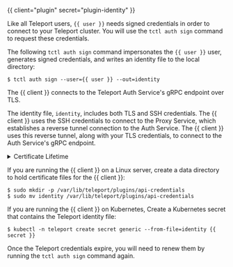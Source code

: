 {{ client="plugin" secret="plugin-identity" }}

Like all Teleport users, `{{ user }}` needs signed credentials in order to
connect to your Teleport cluster. You will use the `tctl auth sign` command to
request these credentials.

The following `tctl auth sign` command impersonates the `{{ user }}` user,
generates signed credentials, and writes an identity file to the local
directory:

```code
$ tctl auth sign --user={{ user }} --out=identity
```

The {{ client }} connects to the Teleport Auth Service's gRPC endpoint over TLS.

The identity file, `identity`, includes both TLS and SSH credentials. The
{{ client }} uses the SSH credentials to connect to the Proxy Service, which
establishes a reverse tunnel connection to the Auth Service. The {{ client }}
uses this reverse tunnel, along with your TLS credentials, to connect to the
Auth Service's gRPC endpoint.

<details>
<summary>Certificate Lifetime</summary>

  By default, `tctl auth sign` produces certificates with a relatively short
  lifetime. For production deployments, we suggest using [Machine
  ID](../../mwi/machine-id/introduction.mdx) to programmatically issue and renew
  certificates for your plugin. See our Machine ID [getting started
  guide](../../mwi/machine-id/getting-started.mdx) to learn more.

  Note that you cannot issue certificates that are valid longer than your existing credentials.
  For example, to issue certificates with a 1000-hour TTL, you must be logged in with a session that is
  valid for at least 1000 hours. This means your user must have a role allowing
  a `max_session_ttl` of at least 1000 hours (60000 minutes), and you must specify a `--ttl`
  when logging in:

  ```code
  $ tsh login --proxy=teleport.example.com --ttl=60060
  ```

</details>

If you are running the {{ client }} on a Linux server, create a data directory
to hold certificate files for the {{ client }}:

```code
$ sudo mkdir -p /var/lib/teleport/plugins/api-credentials
$ sudo mv identity /var/lib/teleport/plugins/api-credentials
```

If you are running the {{ client }} on Kubernetes, Create a Kubernetes secret
that contains the Teleport identity file:

```code
$ kubectl -n teleport create secret generic --from-file=identity {{ secret }}
```

Once the Teleport credentials expire, you will need to renew them by running the
`tctl auth sign` command again.
